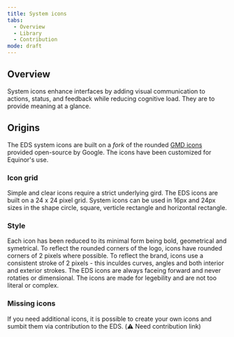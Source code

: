 ```yaml
---
title: System icons
tabs:
  - Overview
  - Library
  - Contribution
mode: draft
---
```



## Overview

System icons enhance interfaces by adding visual communication to actions, status, and feedback while reducing cognitive load. They are to provide meaning at a glance. 


## Origins 
The EDS system icons are built on a _fork_ of the rounded [GMD icons](https://material.io/tools/icons/?style=round) provided open-source by Google. The icons have been customized for Equinor's use. 


### Icon grid

Simple and clear icons require a strict underlying gird. The EDS icons are built on a 24 x 24 pixel grid. System icons can be used in 16px and 24px sizes in the shape circle, square, verticle rectangle and horizontal rectangle. 


### Style 

Each icon has been reduced to its minimal form being bold, geometrical and symetrical. To reflect the rounded corners of the logo, icons have rounded corners of 2 pixels where possible. To reflect the brand, icons use a consistent stroke of 2 pixels - this inculdes curves, angles and both interior and exterior strokes. The EDS icons are always faceing forward and never rotaties or dimensional. The icons are made for legebility and are not too literal or complex. 



### Missing icons

If you need additional icons, it is possible to create your own icons and sumbit them via contribution to the EDS. (:warning: Need contribution link)
